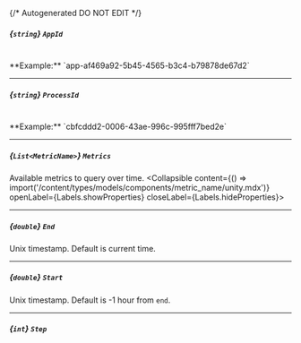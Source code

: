 {/* Autogenerated DO NOT EDIT  */}

##### *{`string`}* `AppId`
<br/>
**Example:** `app-af469a92-5b45-4565-b3c4-b79878de67d2`

---
##### *{`string`}* `ProcessId`
<br/>
**Example:** `cbfcddd2-0006-43ae-996c-995fff7bed2e`

---
##### *{`List<MetricName>`}* `Metrics`
Available metrics to query over time.
<Collapsible content={() => import('/content/types/models/components/metric_name/unity.mdx')} openLabel={Labels.showProperties} closeLabel={Labels.hideProperties}>
</Collapsible>

---
##### *{`double`}* `End`
Unix timestamp. Default is current time.

---
##### *{`double`}* `Start`
Unix timestamp. Default is \-1 hour from `end`.

---
##### *{`int`}* `Step`


